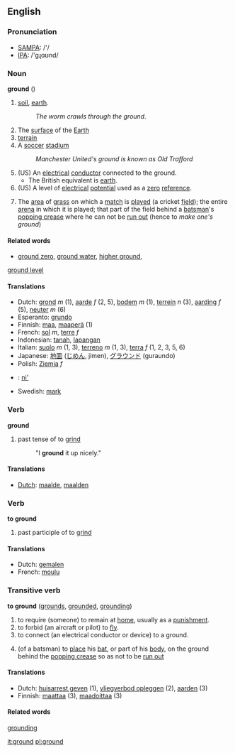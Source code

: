 ==English==

===Pronunciation===
*[[w:SAMPA|SAMPA]]: /'/
*[[w:IPA|IPA]]: /'gɻɑʊnd/

===Noun===
'''ground'''  ({{uncountable}})
#[[soil]], [[earth]].
#:''The worm crawls through the ground''.
#The [[surface]] of the [[Earth]]
#[[terrain]]
#A [[soccer]] [[stadium]]
#:''Manchester United's ground is known as Old Trafford''
#(US) An [[electrical]] [[conductor]] connected to the ground.  
#*The British equivalent is [[earth]].
#(US) A level of [[electrical]] [[potential]] used as a [[zero]] [[reference]].
#{{cricket}} The [[area]] of [[grass]] on which a [[match]] is [[played]] (a cricket [[field]]); the entire [[arena]] in which it is played; that part of the field behind a [[batsman]]'s [[popping crease]] where he can not be [[run out]] (hence to ''make one's ground'')

==== Related words ====
*[[ground zero]], [[ground water]], [[higher ground]], 
[[ground level]]

==== Translations ====
*Dutch: [[grond]] ''m'' (1), [[aarde]] ''f'' (2, 5), [[bodem]] ''m'' (1), [[terrein]] ''n'' (3), [[aarding]] ''f'' (5), [[neuter]] ''m'' (6)
*Esperanto: [[grundo]]
*Finnish: [[maa]], [[maaperä]] (1)
*French: [[sol]] ''m'', [[terre]] ''f''
*Indonesian: [[tanah]], [[lapang|lapangan]]
*Italian: [[suolo]] ''m'' (1, 3), [[terreno]] ''m'' (1, 3), [[terra]] ''f'' (1, 2, 3, 5, 6)
*Japanese: [[地面]] ([[じめん]], jimen), [[グラウンド]] (guraundo)
*Polish: [[Ziemia]] ''f''
*{{nv}}: [[ni']]
*Swedish: [[mark]]

===Verb===
'''ground'''
# past tense of to [[grind]]
#:"I '''ground''' it up nicely."

==== Translations ====
*[[Dutch]]: [[maalde]], [[maalden]]

=== Verb ===
'''to ground'''
# past participle of to [[grind]]

==== Translations ====
*Dutch: [[gemalen]]
*French: [[moulu]]

=== Transitive verb ===
'''to ground''' ([[grounds]], [[grounded]], [[grounding]])
# to require (someone) to remain at [[home]], usually as a [[punishment]].
# to forbid (an aircraft or pilot) to [[fly]].
# to connect (an electrical conductor or device) to a ground.
#{{cricket}} (of a batsman) to [[place]] his [[bat]], or part of his [[body]], on the ground behind the [[popping crease]] so as not to be [[run out]]

==== Translations ====
*Dutch: [[huisarrest geven]] (1), [[vliegverbod opleggen]] (2), [[aarden]] (3)
*Finnish: [[maattaa]] (3), [[maadoittaa]] (3)

====Related words====
[[grounding]]

[[it:ground]]
[[pl:ground]]